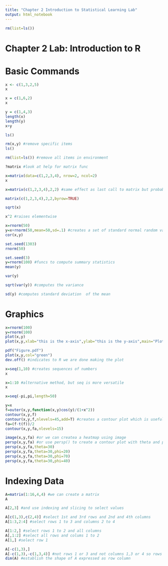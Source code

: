 ```yaml
---
title: "Chapter 2 Introduction to Statistical Learning Lab"
output: html_notebook
---
```


```r
rm(list=ls())
```


# Chapter 2 Lab: Introduction to R

# Basic Commands
```r
x <- c(1,3,2,5)
x
```

```r
x = c(1,6,2)
x
```
```r
y = c(1,4,3)
length(x)
length(y)
x+y
```
```r
ls()
```

```r
rm(x,y) #remove specific items
ls()
```

```r
rm(list=ls()) #remove all items in environment
```

```r
?matrix #look at help for matrix func
```

```r
x=matrix(data=c(1,2,3,4), nrow=2, ncol=2)
x
```

```r
x=matrix(c(1,2,3,4),2,2) #same effect as last call to matrix but probably better to be explicit
```

```r
matrix(c(1,2,3,4),2,2,byrow=TRUE)
```

```r
sqrt(x)
```

```r
x^2 #raises elementwise
```
```r
x=rnorm(50)
y=x+rnorm(50,mean=50,sd=.1) #creates a set of standard normal random variables with a mean of 50 and a standard deviation of 0.1.  Use set.seed() to reproduce conditions using pseudorandom number generation using an arbitrary integer argument
cor(x,y)
```

```r
set.seed(1303)
rnorm(50)
```

```r
set.seed(3)
y=rnorm(100) #funcs to compute summary statistics 
mean(y)
```

```r
var(y)
```

```r
sqrt(var(y)) #computes the variance
```

```r
sd(y) #computes standard deviation  of the mean
```

# Graphics

```r
x=rnorm(100)
y=rnorm(100)
plot(x,y)
plot(x,y,xlab="this is the x-axis",ylab="this is the y-axis",main="Plot of X vs Y")
```

```r
pdf("Figure.pdf")
plot(x,y,col="green")
dev.off() #indicates to R we are done making the plot
```

```r
x=seq(1,10) #creates sequences of numbers
x
```

```r
x=1:10 #alternative method, but seq is more versatile
x
```
```r
x=seq(-pi,pi,length=50)
```

```r
y=x
f=outer(x,y,function(x,y)cos(y)/(1+x^2))
contour(x,y,f)
contour(x,y,f,nlevels=45,add=T) #creates a contour plot which is useful for representing topographical data or the gradient of a function (e.g. for gradient descent visualisation - needs a vector of x values, a vector of y values and a matrix of elements that correspond to the z value for each pair of x,y coordinates)
fa=(f-t(f))/2
contour(x,y,fa,nlevels=15)
```

```r
image(x,y,fa) #or we can createa a heatmap using image
persp(x,y,fa) #or use persp() to create a contour plot with theta and phi representing parameters to control the angles at which we view the plot (as you can see below)
persp(x,y,fa,theta=30)
persp(x,y,fa,theta=30,phi=20)
persp(x,y,fa,theta=30,phi=70)
persp(x,y,fa,theta=30,phi=40)
```


# Indexing Data


```r
A=matrix(1:16,4,4) #we can create a matrix
A
```
```r
A[2,3] #and use indexing and slicing to select values
```

```r
A[c(1,3),c(2,4)] #select 1st and 3rd rows and 2nd and 4th columns
A[1:3,2:4] #select rows 1 to 3 and columns 2 to 4
```

```r
A[1:2,] #select rows 1 to 2 and all columns
A[,1:2] #select all rows and colums 1 to 2
A[1,] #select row 1
```

```r
A[-c(1,3),]
A[-c(1,3),-c(1,3,4)] #not rows 1 or 3 and not columns 1,3 or 4 so rows 2 and 4 of column 2
dim(A) #establish the shape of A expressed as row column
```


